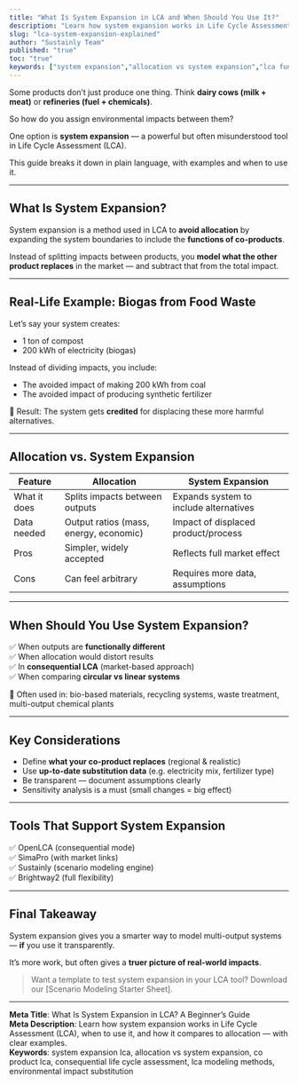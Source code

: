 ```yaml
---
title: "What Is System Expansion in LCA and When Should You Use It?"
description: "Learn how system expansion works in Life Cycle Assessment (LCA), how it compares to allocation, and when to use it — with real-world examples."
slug: "lca-system-expansion-explained"
author: "Sustainly Team"
published: "true"
toc: "true"
keywords: ["system expansion","allocation vs system expansion","lca fundamentals","life cycle modeling","co product systems","lca methodology","multi output processes","environmental impact modeling"]
---
```


Some products don’t just produce one thing. Think **dairy cows (milk + meat)** or **refineries (fuel + chemicals)**.

So how do you assign environmental impacts between them?

One option is **system expansion** — a powerful but often misunderstood tool in Life Cycle Assessment (LCA).

This guide breaks it down in plain language, with examples and when to use it.

---

## What Is System Expansion?

System expansion is a method used in LCA to **avoid allocation** by expanding the system boundaries to include the **functions of co-products**.

Instead of splitting impacts between products, you **model what the other product replaces** in the market — and subtract that from the total impact.

---

## Real-Life Example: Biogas from Food Waste

Let’s say your system creates:

- 1 ton of compost
- 200 kWh of electricity (biogas)

Instead of dividing impacts, you include:

- The avoided impact of making 200 kWh from coal
- The avoided impact of producing synthetic fertilizer

📌 Result: The system gets **credited** for displacing these more harmful alternatives.

---

## Allocation vs. System Expansion

| Feature      | Allocation                             | System Expansion                       |
| ------------ | -------------------------------------- | -------------------------------------- |
| What it does | Splits impacts between outputs         | Expands system to include alternatives |
| Data needed  | Output ratios (mass, energy, economic) | Impact of displaced product/process    |
| Pros         | Simpler, widely accepted               | Reflects full market effect            |
| Cons         | Can feel arbitrary                     | Requires more data, assumptions        |

---

## When Should You Use System Expansion?

✅ When outputs are **functionally different**\
✅ When allocation would distort results\
✅ In **consequential LCA** (market-based approach)\
✅ When comparing **circular vs linear systems**

📌 Often used in: bio-based materials, recycling systems, waste treatment, multi-output chemical plants

---

## Key Considerations

- Define **what your co-product replaces** (regional & realistic)
- Use **up-to-date substitution data** (e.g. electricity mix, fertilizer type)
- Be transparent — document assumptions clearly
- Sensitivity analysis is a must (small changes = big effect)

---

## Tools That Support System Expansion

✅ OpenLCA (consequential mode)\
✅ SimaPro (with market links)\
✅ Sustainly (scenario modeling engine)\
✅ Brightway2 (full flexibility)

---

## Final Takeaway

System expansion gives you a smarter way to model multi-output systems — **if** you use it transparently.

It’s more work, but often gives a **truer picture of real-world impacts**.

> Want a template to test system expansion in your LCA tool? Download our [Scenario Modeling Starter Sheet].

---

**Meta Title**: What Is System Expansion in LCA? A Beginner’s Guide\
**Meta Description**: Learn how system expansion works in Life Cycle Assessment (LCA), when to use it, and how it compares to allocation — with clear examples.\
**Keywords**: system expansion lca, allocation vs system expansion, co product lca, consequential life cycle assessment, lca modeling methods, environmental impact substitution